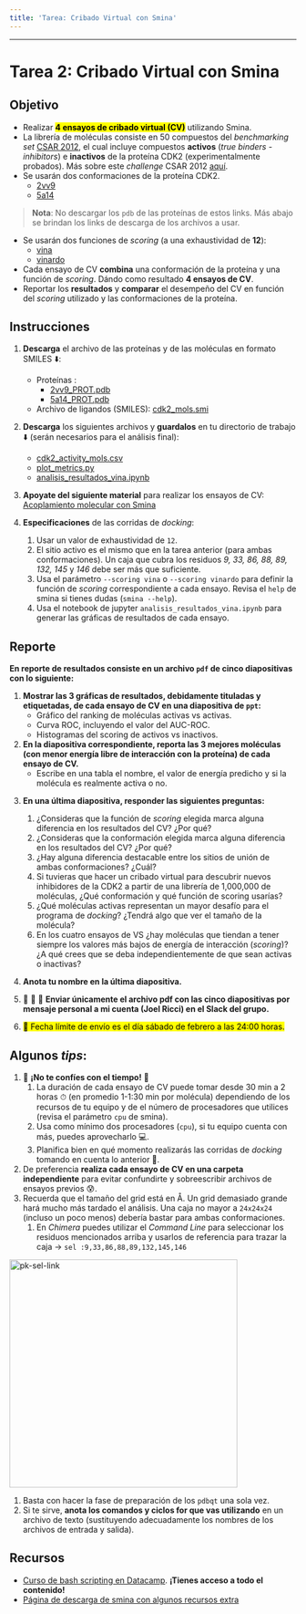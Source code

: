 ```yaml
---
title: 'Tarea: Cribado Virtual con Smina'
---
```

***

# Tarea 2: Cribado Virtual con Smina

## Objetivo

- Realizar **<mark>4 ensayos de cribado virtual (CV)</mark>**  utilizando Smina.
- La librería de moléculas consiste en 50 compuestos del *benchmarking set* [CSAR 2012](http://www.csardock.org/){target="_blank"}, el cual incluye compuestos **activos** (*true binders - inhibitors*) e **inactivos** de la proteína CDK2 (experimentalmente probados). Más sobre este *challenge* CSAR 2012 [aquí](https://pubs.acs.org/doi/10.1021/ci4000486){target="_blank"}.
- Se usarán dos conformaciones de la proteína CDK2.
    - [2vv9](https://www.rcsb.org/structure/2VV9){target="_blank"}
    - [5a14](https://www.rcsb.org/structure/5A14){target="_blank"}
  
> **Nota**: No descargar los `pdb` de las proteínas de estos links. Más abajo se brindan los links de descarga de los archivos a usar.

- Se usarán dos funciones de *scoring* (a una exhaustividad de **12**):
  - [vina](https://www.ncbi.nlm.nih.gov/pmc/articles/PMC3041641/){target="_blank"}
  - [vinardo](https://journals.plos.org/plosone/article?id=10.1371/journal.pone.0155183){target="_blank"}
- Cada ensayo de CV **combina** una conformación de la proteína y una función de *scoring*. Dándo como resultado **4 ensayos de CV**.
- Reportar los **resultados** y **comparar** el desempeño del CV en función del *scoring* utilizado y las conformaciones de la proteína.

## Instrucciones

1. **Descarga** el archivo de las proteínas y de las moléculas en formato SMILES ⬇️:
   - Proteínas : 
     - [2vv9_PROT.pdb](https://raw.githubusercontent.com/jRicciL/Taller_Simulacion_Molecular/master/resurces/vs/2vv9_PROT.pdb){target="_blank"}
     - [5a14_PROT.pdb](https://raw.githubusercontent.com/jRicciL/Taller_Simulacion_Molecular/master/resurces/vs/5a14_PROT.pdb){target="_blank"}
   - Archivo de ligandos (SMILES): [cdk2_mols.smi](https://raw.githubusercontent.com/jRicciL/Taller_Simulacion_Molecular/master/resurces/vs/cdk2_mols.smi){target="_blank"}

2. **Descarga** los siguientes archivos y **guardalos** en tu directorio de trabajo ⬇️ (serán necesarios para el análisis final):
   - [cdk2_activity_mols.csv](https://raw.githubusercontent.com/jRicciL/Taller_Simulacion_Molecular/master/resurces/vs/cdk2_activity_mols.csv){target="_blank"}
   - [plot_metrics.py](https://raw.githubusercontent.com/jRicciL/Taller_Simulacion_Molecular/master/resurces/vs/plot_metrics.py){target="_blank"}
   - [analisis_resultados_vina.ipynb](https://raw.githubusercontent.com/jRicciL/Taller_Simulacion_Molecular/master/resurces/vs/analisis_resultados_vina.ipynb){target="_blank"}

3. **Apoyate del siguiente material** para realizar los ensayos de CV: [Acoplamiento molecular con Smina](https://jriccil.github.io/Taller_Simulacion_Molecular/virtual_screening_vina.html){target="_blank"}

4. **Especificaciones** de las corridas de *docking*:
   1. Usar un valor de exhaustividad de `12`.
   2. El sitio activo es el mismo que en la tarea anterior (para ambas conformaciones). Un caja que cubra los residuos *9, 33, 86, 88, 89, 132, 145* y *146* debe ser más que suficiente.
   3. Usa el parámetro `--scoring vina` o `--scoring vinardo` para definir la función de *scoring* correspondiente a cada ensayo. Revisa el `help` de smina si tienes dudas (`smina --help`).
   4. Usa el notebook de jupyter `analisis_resultados_vina.ipynb` para generar las gráficas de resultados de cada ensayo.


## Reporte

**En reporte de resultados consiste en un archivo `pdf` de cinco diapositivas con lo siguiente:**

1. **Mostrar las 3 gráficas de resultados, debidamente tituladas y etiquetadas, de cada ensayo de CV en una diapositiva de `ppt`:**
   - Gráfico del ranking de moléculas activas vs activas.
   - Curva ROC, incluyendo el valor del AUC-ROC.
   - Histogramas del scoring de activos vs inactivos.

2. **En la diapositiva correspondiente, reporta las 3 mejores moléculas (con menor energía libre de interacción con la proteína) de cada ensayo de CV.**
   - Escribe en una tabla el nombre, el valor de energía predicho y si la molécula es realmente activa o no.

<!-- 3. **En la diapositiva correspondiente, incluye una imagen del acoplamiento con la mejor molécula según cada ensayo de CV.**
   - Puedes usar UCSF Chimera o Autodock Tools.
   - Muestra la mejor pose de la mejor molécula de cada ensayo, incluye en la visualización los residuos *9, 33, 86, 88, 89, 132, 145* y *146*.
   - Puedes visitar el siguiente link para ver cómo generar algunas visualizaciones de interés: https://www.cgl.ucsf.edu/chimera/docs/UsersGuide/frametut.html -->

3. **En una última diapositiva, responder las siguientes preguntas:**
   1. ¿Consideras que la función de *scoring* elegida marca alguna diferencia en los resultados del CV? ¿Por qué?
   2. ¿Consideras que la conformación elegida marca alguna diferencia en los resultados del CV? ¿Por qué?
   3. ¿Hay alguna diferencia destacable entre los sitios de unión de ambas conformaciones? ¿Cuál?
   4. Si tuvieras que hacer un cribado virtual para descubrir nuevos inhibidores de la CDK2 a partir de una librería de 1,000,000 de moléculas, ¿Qué conformación y qué función de scoring usarías?
   5. ¿Qué moléculas activas representan un mayor desafío para el programa de *docking*? ¿Tendrá algo que ver el tamaño de la molécula?
   6. En los cuatro ensayos de VS ¿hay moléculas que tiendan a tener siempre los valores más bajos de energía de interacción (*scoring*)? ¿A qué crees que se deba independientemente de que sean activas o inactivas?

5. **Anota tu nombre en la última diapositiva.**

6. 🚨 🚨 🚨 **Enviar únicamente el archivo pdf con las cinco diapositivas por mensaje personal a mi cuenta (Joel Ricci) en el Slack del grupo.**
7. <mark>📆 Fecha límite de envío es el día sábado de febrero a las 24:00 horas.</mark>

## Algunos *tips*:
1. 🚨 **¡No te confíes con el tiempo!** 🚨
   1. La duración de cada ensayo de CV puede tomar desde 30 min a 2 horas ⏱ (en promedio 1-1:30 min por molécula) dependiendo de los recursos de tu equipo y de el número de procesadores que utilices (revisa el parámetro `cpu` de smina).
   2. Usa como mínimo dos procesadores (`cpu`), si tu equipo cuenta con más, puedes aprovecharlo 💻.
   3. Planifica bien en qué momento realizarás las corridas de *docking* tomando en cuenta lo anterior 📝. 
2. De preferencia **realiza cada ensayo de CV en una carpeta independiente** para evitar confundirte y sobreescribir archivos de ensayos previos 😰.
3. Recuerda que el tamaño del grid está en Å. Un grid demasiado grande hará mucho más tardado el análisis. Una caja no mayor a `24x24x24` (incluso un poco menos) debería bastar para ambas conformaciones.
   1. En *Chimera* puedes utilizar el *Command Line* para seleccionar los residuos mencionados arriba y usarlos de referencia para trazar la caja -> `sel :9,33,86,88,89,132,145,146`

<img src="https://raw.githubusercontent.com/jRicciL/Taller_Simulacion_Molecular/master/resurces/vs/pk_selection.png" alt="pk-sel-link" height="400"/>

1. Basta con hacer la fase de preparación de los `pdbqt` una sola vez. 
2. Si te sirve, **anota los comandos y ciclos for que vas utilizando** en un archivo de texto (sustituyendo adecuadamente los nombres de los archivos de entrada y salida).

## Recursos

- [Curso de bash scripting en Datacamp](https://www.datacamp.com/courses/introduction-to-bash-scripting){target="_blank"}. **¡Tienes acceso a todo el contenido!**
- [Página de descarga de smina con algunos recursos extra](https://sourceforge.net/projects/smina/files/){target="_blank"}